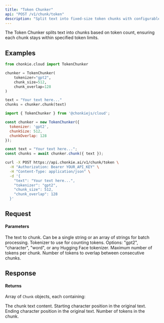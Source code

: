 ```yaml
---
title: "Token Chunker"
api: "POST /v1/chunk/token"
description: "Split text into fixed-size token chunks with configurable overlap"
---
```


The Token Chunker splits text into chunks based on token count, ensuring each chunk stays within specified token limits.

## Examples

<CodeGroup>

```python Python
from chonkie.cloud import TokenChunker

chunker = TokenChunker(
    tokenizer="gpt2",
    chunk_size=512,
    chunk_overlap=128
)

text = "Your text here..."
chunks = chunker.chunk(text)
```

```javascript JavaScript
import { TokenChunker } from '@chonkiejs/cloud';

const chunker = new TokenChunker({
  tokenizer: 'gpt2',
  chunkSize: 512,
  chunkOverlap: 128
});

const text = "Your text here...";
const chunks = await chunker.chunk({ text });
```

```bash cURL
curl -X POST https://api.chonkie.ai/v1/chunk/token \
  -H "Authorization: Bearer YOUR_API_KEY" \
  -H "Content-Type: application/json" \
  -d '{
    "text": "Your text here...",
    "tokenizer": "gpt2",
    "chunk_size": 512,
    "chunk_overlap": 128
  }'
```

</CodeGroup>

## Request

#### Parameters

<ParamField path="text" type="string | string[]" required>
  The text to chunk. Can be a single string or an array of strings for batch processing.
</ParamField>

<ParamField path="tokenizer" type="string" default="gpt2">
  Tokenizer to use for counting tokens. Options: "gpt2", "character", "word", or any Hugging Face tokenizer.
</ParamField>

<ParamField path="chunk_size" type="integer" default="512">
  Maximum number of tokens per chunk.
</ParamField>

<ParamField path="chunk_overlap" type="integer" default="0">
  Number of tokens to overlap between consecutive chunks.
</ParamField>

## Response

#### Returns

Array of `Chunk` objects, each containing:

<ResponseField name="text" type="string">
  The chunk text content.
</ResponseField>

<ResponseField name="start_index" type="integer">
  Starting character position in the original text.
</ResponseField>

<ResponseField name="end_index" type="integer">
  Ending character position in the original text.
</ResponseField>

<ResponseField name="token_count" type="integer">
  Number of tokens in the chunk.
</ResponseField>

